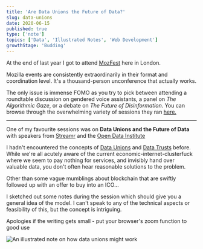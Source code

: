 ```yaml
---
title: 'Are Data Unions the Future of Data?'
slug: data-unions
date: 2020-06-15
published: true
type: ['note']
topics: ['Data', 'Illustrated Notes', 'Web Development']
growthStage: 'Budding'
---
```


At the end of last year I got to attend <a href="https://medium.com/mozilla-festival/tagged/mozfest2019">MozFest</a> here in London.

Mozilla events are consistently extraordinarily in their format and coordination level. It's a  thousand-person unconference that actually works.

The only issue is immense FOMO as you try to pick between attending a roundtable discussion on gendered voice assistants, a panel on _The Algorithmic Gaze_, or a debate on  _The Future of Disinformation_. You can browse through the overwhelming variety of sessions they ran <a href="https://public.zenkit.com/c/2RH604FcHf/schedule?v=LK9b3laIX&hide=workspaceLists">here.</a>

---

One of my favourite sessions was on **Data Unions and the Future of Data** with speakers from <a href="https://streamr.network/">Streamr</a> and the <a href="https://theodi.org/">Open Data Institute</a>

<p>I hadn't encountered the concepts of <a href="https://medium.com/streamrblog/what-are-data-unions-how-do-they-work-which-ones-can-i-use-887e67fb7716">Data Unions</a> and <a href="https://medium.com/@anoukruhaak/data-trusts-why-what-and-how-a8b53b53d34">Data Trusts</a> before. While we're all acutely aware of the current economic-internet-clusterfuck where we seem to pay nothing for services, and invisibly hand over valuable data, you don't often hear reasonable solutions to the problem.</p>

<p>Other than some vague mumblings about blockchain that are swiftly followed up with an offer to buy into an ICO...</p>

<p>I sketched out some notes during the session which should give you a general idea of the model. I can't speak to any of the technical aspects or feasibility of this, but the concept is intriguing.</p>

<Subtext>Apologies if the writing gets small - put your browser's zoom function to good use</Subtext>

<Image alt="An illustrated note on how data unions might work" src="https://res.cloudinary.com/dg3gyk0gu/image/upload/c_scale,w_1000/v1592296979/maggieappleton.com/notes/MozFest_DataUnion.png" />
